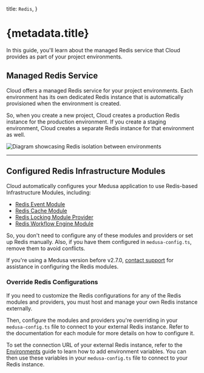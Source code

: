  title: `Redis`,
}

# {metadata.title}

In this guide, you'll learn about the managed Redis service that Cloud provides as part of your project environments.

## Managed Redis Service

Cloud offers a managed Redis service for your project environments. Each environment has its own dedicated Redis instance that is automatically provisioned when the environment is created.

So, when you create a new project, Cloud creates a production Redis instance for the production environment. If you create a staging environment, Cloud creates a separate Redis instance for that environment as well.

![Diagram showcasing Redis isolation between environments](https://res.cloudinary.com/dza7lstvk/image/upload/v1750230910/Cloud/redis-cloud_llg83c.jpg)

---

## Configured Redis Infrastructure Modules

Cloud automatically configures your Medusa application to use Redis-based Infrastructure Modules, including:

- [Redis Event Module](!resources!/infrastructure-modules/event/redis)
- [Redis Cache Module](!resources!/infrastructure-modules/cache/redis)
- [Redis Locking Module Provider](!resources!/infrastructure-modules/locking/redis)
- [Redis Workflow Engine Module](!resources!/infrastructure-modules/workflow-engine/redis)

So, you don't need to configure any of these modules and providers or set up Redis manually. Also, if you have them configured in `medusa-config.ts`, remove them to avoid conflicts.

<Note>

If you're using a Medusa version before v2.7.0, [contact support](#) for assistance in configuring the Redis modules.

</Note>

### Override Redis Configurations

If you need to customize the Redis configurations for any of the Redis modules and providers, you must host and manage your own Redis instance externally.

Then, configure the modules and providers you're overriding in your `medusa-config.ts` file to connect to your external Redis instance. Refer to the documentation for each module for more details on how to configure it.

<Note title="Tip">

To set the connection URL of your external Redis instance, refer to the [Environments](../environments/page.mdx#add-environment-variables) guide to learn how to add environment variables. You can then use these variables in your `medusa-config.ts` file to connect to your Redis instance.

</Note>